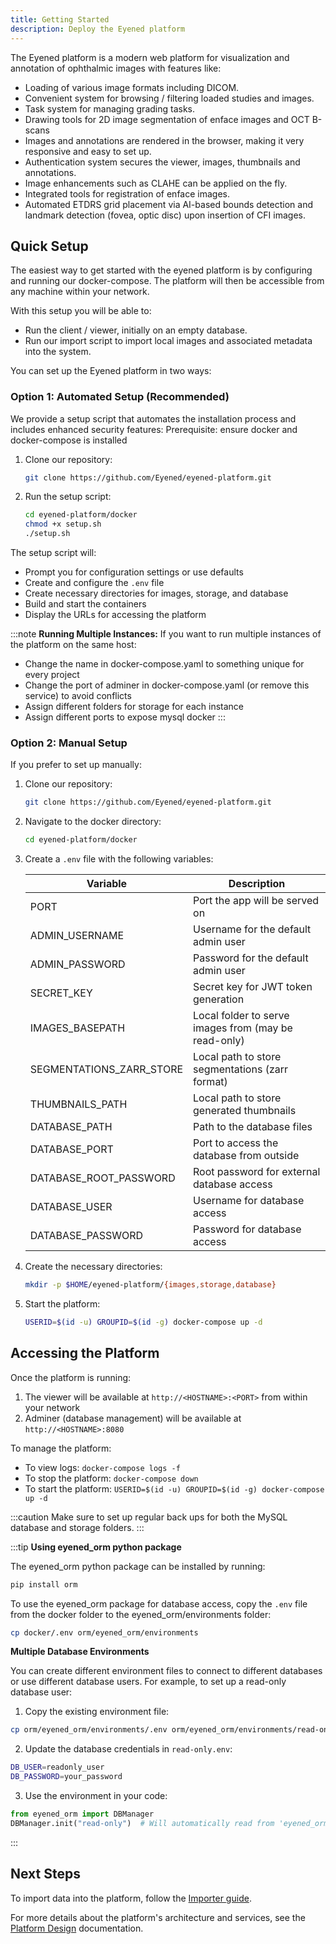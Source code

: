 ```yaml
---
title: Getting Started
description: Deploy the Eyened platform
---
```


The Eyened platform is a modern web platform for visualization and annotation of ophthalmic images with features like:

- Loading of various image formats including DICOM.
- Convenient system for browsing / filtering loaded studies and images.
- Task system for managing grading tasks.
- Drawing tools for 2D image segmentation of enface images and OCT B-scans
- Images and annotations are rendered in the browser, making it very responsive and easy to set up.
- Authentication system secures the viewer, images, thumbnails and annotations.
- Image enhancements such as CLAHE can be applied on the fly.
- Integrated tools for registration of enface images.
- Automated ETDRS grid placement via AI-based bounds detection and landmark detection (fovea, optic disc) upon insertion of CFI images.

## Quick Setup

The easiest way to get started with the eyened platform is by configuring and running our docker-compose. The platform will then be accessible from any machine within your network. 

With this setup you will be able to:
- Run the client / viewer, initially on an empty database.
- Run our import script to import local images and associated metadata into the system. 

You can set up the Eyened platform in two ways:

### Option 1: Automated Setup (Recommended)

We provide a setup script that automates the installation process and includes enhanced security features:
Prerequisite: ensure docker and docker-compose is installed

1. Clone our repository:

    ```bash
    git clone https://github.com/Eyened/eyened-platform.git 
    ```

2. Run the setup script:

    ```bash
    cd eyened-platform/docker
    chmod +x setup.sh
    ./setup.sh
    ```

The setup script will:
- Prompt you for configuration settings or use defaults
- Create and configure the `.env` file
- Create necessary directories for images, storage, and database
- Build and start the containers
- Display the URLs for accessing the platform

:::note
**Running Multiple Instances:** If you want to run multiple instances of the platform on the same host:
- Change the name in docker-compose.yaml to something unique for every project
- Change the port of adminer in docker-compose.yaml (or remove this service) to avoid conflicts
- Assign different folders for storage for each instance
- Assign different ports to expose mysql docker
:::

### Option 2: Manual Setup

If you prefer to set up manually:

1. Clone our repository:

    ```bash
    git clone https://github.com/Eyened/eyened-platform.git
    ```

2. Navigate to the docker directory:

    ```bash
    cd eyened-platform/docker
    ```

3. Create a `.env` file with the following variables:

    | Variable | Description |
    | --- | --- |
    | PORT | Port the app will be served on |
    | ADMIN_USERNAME | Username for the default admin user |
    | ADMIN_PASSWORD | Password for the default admin user |
    | SECRET_KEY | Secret key for JWT token generation |
    | IMAGES_BASEPATH | Local folder to serve images from (may be read-only) |
    | SEGMENTATIONS_ZARR_STORE | Local path to store segmentations (zarr format) |
    | THUMBNAILS_PATH | Local path to store generated thumbnails |
    | DATABASE_PATH | Path to the database files |
    | DATABASE_PORT | Port to access the database from outside |
    | DATABASE_ROOT_PASSWORD | Root password for external database access |
    | DATABASE_USER | Username for database access |
    | DATABASE_PASSWORD | Password for database access |

4. Create the necessary directories:

    ```bash
    mkdir -p $HOME/eyened-platform/{images,storage,database}
    ```

5. Start the platform:

    ```bash
    USERID=$(id -u) GROUPID=$(id -g) docker-compose up -d
    ```

## Accessing the Platform

Once the platform is running:

1. The viewer will be available at `http://<HOSTNAME>:<PORT>` from within your network
2. Adminer (database management) will be available at `http://<HOSTNAME>:8080`

To manage the platform:

- To view logs: `docker-compose logs -f`
- To stop the platform: `docker-compose down`
- To start the platform: `USERID=$(id -u) GROUPID=$(id -g) docker-compose up -d`

:::caution
Make sure to set up regular back ups for both the MySQL database and storage folders.
:::

:::tip
**Using eyened_orm python package**

The eyened_orm python package can be installed by running:
```bash
pip install orm
```

To use the eyened_orm package for database access, copy the `.env` file from the docker folder to the eyened_orm/environments folder:

```bash
cp docker/.env orm/eyened_orm/environments
```

**Multiple Database Environments**

You can create different environment files to connect to different databases or use different database users. For example, to set up a read-only database user:

1. Copy the existing environment file:
```bash
cp orm/eyened_orm/environments/.env orm/eyened_orm/environments/read-only.env
```

2. Update the database credentials in `read-only.env`:
```bash
DB_USER=readonly_user
DB_PASSWORD=your_password
```

3. Use the environment in your code:
```python
from eyened_orm import DBManager
DBManager.init("read-only")  # Will automatically read from 'eyened_orm/environments/read-only.env'
```
:::

## Next Steps
To import data into the platform, follow the [Importer guide](/eyened-platform/importer).

For more details about the platform's architecture and services, see the [Platform Design](/eyened-platform/platform_design) documentation.
